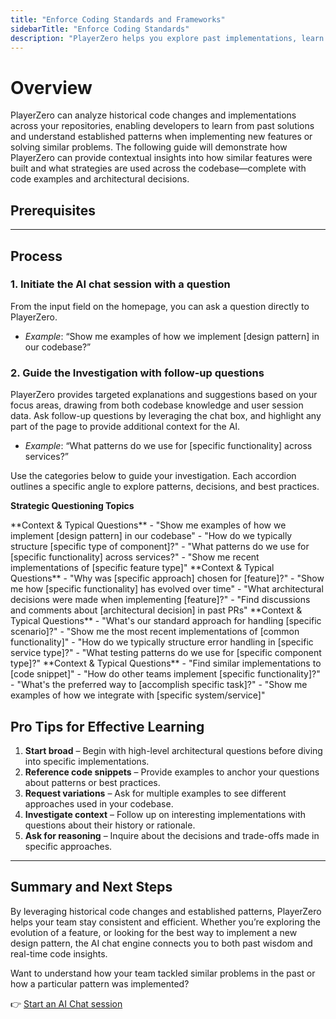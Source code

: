 ```yaml
---
title: "Enforce Coding Standards and Frameworks"
sidebarTitle: "Enforce Coding Standards"
description: "PlayerZero helps you explore past implementations, learn from existing practices, and maintain consistency across your codebase."
---
```



# Overview

PlayerZero can analyze historical code changes and implementations across your repositories, enabling developers to learn from past solutions and understand established patterns when implementing new features or solving similar problems. The following guide will demonstrate how PlayerZero can provide contextual insights into how similar features were built and what strategies are used across the codebase—complete with code examples and architectural decisions. 

## **Prerequisites**

<SourceControlManagement/>

---

## **Process**

### 1. **Initiate the AI chat session with a question**  
From the input field on the homepage, you can ask a question directly to PlayerZero.

- *Example*: “Show me examples of how we implement [design pattern] in our codebase?”

### 2. **Guide the Investigation with follow-up questions**  
PlayerZero provides targeted explanations and suggestions based on your focus areas, drawing from both codebase knowledge and user session data. Ask follow-up questions by leveraging the chat box, and highlight any part of the page to provide additional context for the AI.

- *Example*: “What patterns do we use for [specific functionality] across services?”

Use the categories below to guide your investigation. Each accordion outlines a specific angle to explore patterns, decisions, and best practices.

**Strategic Questioning Topics**

<AccordionGroup>

  <Accordion title="Understanding Existing Patterns">
    **Context & Typical Questions**  
    - "Show me examples of how we implement [design pattern] in our codebase"  
    - "How do we typically structure [specific type of component]?"  
    - "What patterns do we use for [specific functionality] across services?"  
    - "Show me recent implementations of [specific feature type]"  
  </Accordion>

  <Accordion title="Learning From Historical Decisions">
    **Context & Typical Questions**  
    - "Why was [specific approach] chosen for [feature]?"  
    - "Show me how [specific functionality] has evolved over time"  
    - "What architectural decisions were made when implementing [feature]?"  
    - "Find discussions and comments about [architectural decision] in past PRs"  
  </Accordion>

  <Accordion title="Discovering Best Practices">
    **Context & Typical Questions**  
    - "What's our standard approach for handling [specific scenario]?"  
    - "Show me the most recent implementations of [common functionality]"  
    - "How do we typically structure error handling in [specific service type]?"  
    - "What testing patterns do we use for [specific component type]?"  
  </Accordion>

  <Accordion title="Maintaining Consistency">
    **Context & Typical Questions**  
    - "Find similar implementations to [code snippet]"  
    - "How do other teams implement [specific functionality]?"  
    - "What's the preferred way to [accomplish specific task]?"  
    - "Show me examples of how we integrate with [specific system/service]"  
  </Accordion>

</AccordionGroup>

## **Pro Tips for Effective Learning**

1. **Start broad** – Begin with high-level architectural questions before diving into specific implementations.  
2. **Reference code snippets** – Provide examples to anchor your questions about patterns or best practices.  
3. **Request variations** – Ask for multiple examples to see different approaches used in your codebase.  
4. **Investigate context** – Follow up on interesting implementations with questions about their history or rationale.  
5. **Ask for reasoning** – Inquire about the decisions and trade-offs made in specific approaches.

---

## **Summary and Next Steps**

By leveraging historical code changes and established patterns, PlayerZero helps your team stay consistent and efficient. Whether you’re exploring the evolution of a feature, or looking for the best way to implement a new design pattern, the AI chat engine connects you to both past wisdom and real-time code insights.

Want to understand how your team tackled similar problems in the past or how a particular pattern was implemented?

👉 [Start an AI Chat session](https://app.playerzero.ai/chat)

